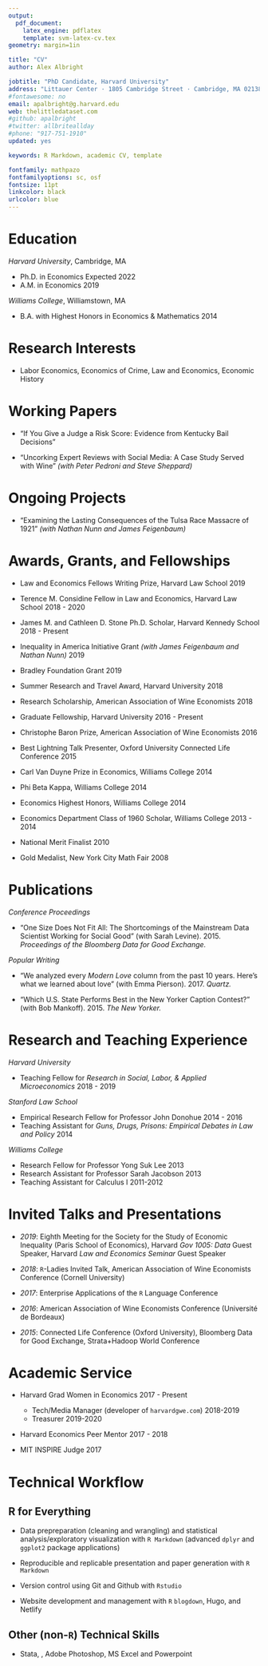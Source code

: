 ```yaml
---
output: 
  pdf_document:
    latex_engine: pdflatex
    template: svm-latex-cv.tex
geometry: margin=1in

title: "CV"
author: Alex Albright

jobtitle: "PhD Candidate, Harvard University"
address: "Littauer Center · 1805 Cambridge Street · Cambridge, MA 02138"
#fontawesome: no
email: apalbright@g.harvard.edu
web: thelittledataset.com
#github: apalbright
#twitter: allbriteallday
#phone: "917-751-1910"
updated: yes

keywords: R Markdown, academic CV, template

fontfamily: mathpazo
fontfamilyoptions: sc, osf
fontsize: 11pt
linkcolor: black
urlcolor: blue
---
```


# Education

*Harvard University*, Cambridge, MA

- Ph.D. in Economics \hfill Expected 2022
- A.M. in Economics \hfill 2019

*Williams College*, Williamstown, MA

- B.A. with Highest Honors in Economics \& Mathematics \hfill 2014

# Research Interests

- Labor Economics, Economics of Crime, Law and Economics, Economic History

# Working Papers

- "If You Give a Judge a Risk Score: Evidence from Kentucky Bail Decisions"

- "Uncorking Expert Reviews with Social Media: A Case Study Served with Wine" *(with Peter Pedroni and Steve Sheppard)*

# Ongoing Projects

- "Examining the Lasting Consequences of the Tulsa Race Massacre of 1921" *(with Nathan Nunn and James Feigenbaum)*

# Awards, Grants, and Fellowships

- Law and Economics Fellows Writing Prize, Harvard Law School \hfill 2019

- Terence M. Considine Fellow in Law and Economics, Harvard Law School \hfill 2018 - 2020 

- James M. and Cathleen D. Stone Ph.D. Scholar, Harvard Kennedy School \hfill 2018 - Present

- Inequality in America Initiative Grant *(with James Feigenbaum and Nathan Nunn)* \hfill 2019 

- Bradley Foundation Grant \hfill 2019 

- Summer Research and Travel Award, Harvard University \hfill 2018

- Research Scholarship, American Association of Wine Economists \hfill 2018

- Graduate Fellowship, Harvard University \hfill 2016 - Present

- Christophe Baron Prize, American Association of Wine Economists \hfill 2016

- Best Lightning Talk Presenter, Oxford University Connected Life Conference \hfill 2015

- Carl Van Duyne Prize in Economics, Williams College \hfill 2014

- Phi Beta Kappa, Williams College \hfill 2014

- Economics Highest Honors, Williams College \hfill 2014

- Economics Department Class of 1960 Scholar, Williams College \hfill 2013 - 2014

- National Merit Finalist \hfill 2010

- Gold Medalist, New York City Math Fair \hfill 2008

# Publications

*Conference Proceedings*

- "One Size Does Not Fit All: The Shortcomings of the Mainstream Data Scientist Working for Social Good" (with Sarah Levine). 2015. *Proceedings of the Bloomberg Data for Good Exchange.* 

*Popular Writing*

- "We analyzed every *Modern Love* column from the past 10 years. Here's what we learned about love" (with Emma Pierson). 2017. *Quartz.* 

- "Which U.S. State Performs Best in the New Yorker Caption Contest?" (with Bob Mankoff). 2015. *The New Yorker.*

# Research and Teaching Experience

*Harvard University*

- Teaching Fellow for *Research in Social, Labor, & Applied Microeconomics* \hfill 2018 - 2019

*Stanford Law School*

- Empirical Research Fellow for Professor John Donohue \hfill 2014 - 2016 
- Teaching Assistant for *Guns, Drugs, Prisons: Empirical Debates in Law and Policy* \hfill  2014 

*Williams College*

- Research Fellow for Professor Yong Suk Lee \hfill 2013 
- Research Assistant for Professor Sarah Jacobson \hfill 2013 
- Teaching Assistant for Calculus I \hfill 2011-2012

# Invited Talks and Presentations

- *2019*: Eighth Meeting for the Society for the Study of Economic Inequality (Paris School of Economics), Harvard *Gov 1005: Data* Guest Speaker, Harvard *Law and Economics Seminar* Guest Speaker 
- *2018*: `R`-Ladies Invited Talk, American Association of Wine Economists Conference (Cornell University)

- *2017*: Enterprise Applications of the `R` Language Conference 

- *2016*: American Association of Wine Economists Conference (Université de Bordeaux)

- *2015*: Connected Life Conference (Oxford University), Bloomberg Data for Good Exchange, Strata+Hadoop World Conference

# Academic Service

- Harvard Grad Women in Economics \hfill 2017 - Present

  - Tech/Media Manager (developer of `harvardgwe.com`) \hfill 2018-2019 
  - Treasurer \hfill 2019-2020

- Harvard Economics Peer Mentor \hfill 2017 - 2018

- MIT INSPIRE Judge \hfill 2017

# Technical Workflow

## R for Everything

- Data prepreparation (cleaning and wrangling) and statistical analysis/exploratory visualization with `R Markdown` (advanced `dplyr` and `ggplot2` package applications)

- Reproducible and replicable presentation and paper generation with `R Markdown` 

- Version control using Git and Github with `Rstudio`

- Website development and management with `R` `blogdown`, Hugo, and Netlify

## Other (non-`R`) Technical Skills

- Stata, \LaTeX, Adobe Photoshop, MS Excel and Powerpoint 